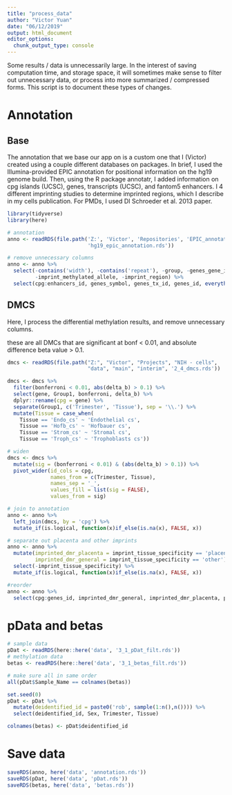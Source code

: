 ```yaml
---
title: "process_data"
author: "Victor Yuan"
date: "06/12/2019"
output: html_document
editor_options: 
  chunk_output_type: console
---
```


Some results / data is unnecessarily large. In the interest of saving computation time, and 
storage space, it will sometimes make sense to filter out unnecessary data, or process into more 
summarized / compressed forms. This script is to document these types of changes.

# Annotation

## Base

The annotation that we base our app on is a custom one that I (Victor) created using a couple different databases on packages. In brief, I used the Illumina-provided EPIC annotation for positional information on the hg19 genome build. Then, using the R package annotatr, I added information on cpg islands (UCSC), genes, transcripts (UCSC), and fantom5 enhancers. I 4 different imprinting studies to determine imprinted regions, which I describe in my cells publication. For PMDs, I used DI Schroeder et al. 2013 paper.

```r
library(tidyverse)
library(here)

# annotation
anno <- readRDS(file.path('Z:', 'Victor', 'Repositories', 'EPIC_annotation',
                          'hg19_epic_annotation.rds'))

# remove unnecessary columns
anno <- anno %>%
  select(-contains('width'), -contains('repeat'), -group, -genes_gene_id, -imprint_sources, 
         -imprint_methylated_allele, -imprint_region) %>%
  select(cpg:enhancers_id, genes_symbol, genes_tx_id, genes_id, everything()) # rearrange

```

## DMCS

Here, I process the differential methylation results, and remove unnecessary columns.

these are all DMCs that are significant at bonf < 0.01, and absolute difference beta value > 0.1. 

```r
dmcs <- readRDS(file.path("Z:", "Victor", "Projects", "NIH - cells", 
                          "data", "main", "interim", '2_4_dmcs.rds'))

dmcs <- dmcs %>%
  filter(bonferroni < 0.01, abs(delta_b) > 0.1) %>%
  select(gene, Group1, bonferroni, delta_b) %>%
  dplyr::rename(cpg = gene) %>%
  separate(Group1, c('Trimester', 'Tissue'), sep = '\\.') %>%
  mutate(Tissue = case_when(
    Tissue == 'Endo_cs' ~ 'Endothelial cs',
    Tissue == 'Hofb_cs' ~ 'Hofbauer cs',
    Tissue == 'Strom_cs' ~ 'Stromal cs',
    Tissue == 'Troph_cs' ~ 'Trophoblasts cs')) 

# widen
dmcs <- dmcs %>%
  mutate(sig = (bonferroni < 0.01) & (abs(delta_b) > 0.1)) %>%
  pivot_wider(id_cols = cpg,
              names_from = c(Trimester, Tissue),
              names_sep = '_',
              values_fill = list(sig = FALSE),
              values_from = sig)

# join to annotation
anno <- anno %>% 
  left_join(dmcs, by = 'cpg') %>% 
  mutate_if(is.logical, function(x)if_else(is.na(x), FALSE, x)) 

# separate out placenta and other imprints
anno <- anno %>%
  mutate(imprinted_dmr_placenta = imprint_tissue_specificity == 'placental-specific',
         imprinted_dmr_general = imprint_tissue_specificity == 'other') %>%
  select(-imprint_tissue_specificity) %>% 
  mutate_if(is.logical, function(x)if_else(is.na(x), FALSE, x)) 

#reorder
anno <- anno %>%
  select(cpg:genes_id, imprinted_dmr_general, imprinted_dmr_placenta, pmd_id, everything())
```

# pData and betas

```r
# sample data
pDat <- readRDS(here::here('data', '3_1_pDat_filt.rds'))
# methylation data
betas <- readRDS(here::here('data', '3_1_betas_filt.rds'))

# make sure all in same order
all(pDat$Sample_Name == colnames(betas))

set.seed(0)
pDat <- pDat %>% 
  mutate(deidentified_id = paste0('rob', sample(1:n(),n()))) %>%
  select(deidentified_id, Sex, Trimester, Tissue)

colnames(betas) <- pDat$deidentified_id
```
# Save data

```r
saveRDS(anno, here('data', 'annotation.rds'))
saveRDS(pDat, here('data', 'pDat.rds'))
saveRDS(betas, here('data', 'betas.rds'))
```
